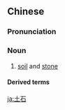 ==Chinese==
{{zh-forms}}

===Pronunciation===
{{zh-pron
|m=tǔshí
|c=tou2 sek6
|h=pfs=thú-sa̍k
|cat=n
}}

===Noun===
{{zh-noun}}

# [[soil]] and [[stone]]

====Derived terms====
{{zh-der|土石流}}

[[ja:土石]]